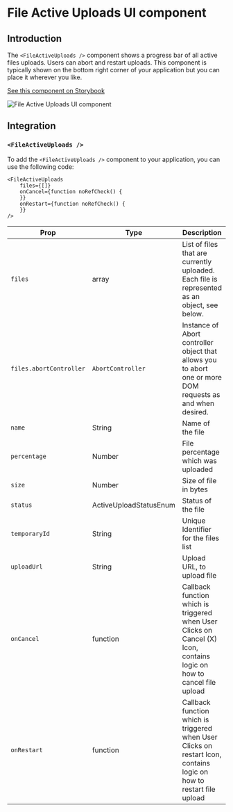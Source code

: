 
# File Active Uploads UI component

## Introduction

The `<FileActiveUploads />` component shows a progress bar of all active files uploads. Users can abort and restart
uploads. This component is typically shown on the bottom right corner of your application but you can place it wherever
you like.

[See this component on Storybook]()

![File Active Uploads UI component](/file-active-uploads.png)

## Integration

### `<FileActiveUploads />`

To add the  `<FileActiveUploads />` component to your application, you can use the following code:

```tsx
<FileActiveUploads
    files={[]}
    onCancel={function noRefCheck() {
    }}
    onRestart={function noRefCheck() {
    }}
/>
```

| Prop                    | Type                   | Description                                                                                                            | Default     |
|-------------------------|------------------------|------------------------------------------------------------------------------------------------------------------------|-------------|
| `files`                 | array                  | List of files that are currently uploaded. Each file is represented as an object, see below.                           | `[]`        |
| `files.abortController` | `AbortController`      | Instance of Abort controller object that allows you to abort one or more DOM requests as and when desired.             | `undefined` |
| `name`                  | String                 | Name of the file                                                                                                       |             |
| `percentage`            | Number                 | File percentage which was uploaded                                                                                     |             |
| `size`                  | Number                 | Size of file in bytes                                                                                                  |             |
| `status`                | ActiveUploadStatusEnum | Status of the file                                                                                                     | UPLOADING   |
| `temporaryId`           | String                 | Unique Identifier for the files list                                                                                   |             |
| `uploadUrl`             | String                 | Upload URL, to upload file                                                                                             |             |
| `onCancel`              | function               | Callback function which is triggered when  User Clicks on Cancel (X) Icon, contains logic on how to cancel file upload |             |
| `onRestart`             | function               | Callback function which is triggered when User Clicks on restart Icon, contains logic on how to restart file upload    |             |
